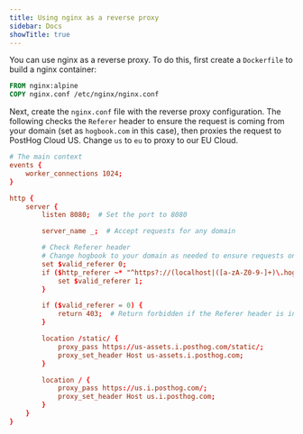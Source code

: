 ```yaml
---
title: Using nginx as a reverse proxy
sidebar: Docs
showTitle: true
---
```



<RegionWarning />

You can use nginx as a reverse proxy. To do this, first create a `Dockerfile` to build a nginx container:

```dockerfile
FROM nginx:alpine
COPY nginx.conf /etc/nginx/nginx.conf
```

Next, create the `nginx.conf` file with the reverse proxy configuration. The following checks the `Referer` header to ensure the request is coming from your domain (set as `hogbook.com` in this case), then proxies the request to PostHog Cloud US. Change `us` to `eu` to proxy to our EU Cloud.

```nginx.conf
# The main context
events {
    worker_connections 1024;
}

http {
    server {
        listen 8080;  # Set the port to 8080

        server_name _;  # Accept requests for any domain

        # Check Referer header
        # Change hogbook to your domain as needed to ensure requests only come from your domain
        set $valid_referer 0;
        if ($http_referer ~* "^https?://(localhost|([a-zA-Z0-9-]+)\.hogbook\.com)") {
            set $valid_referer 1;
        }

        if ($valid_referer = 0) {
            return 403;  # Return forbidden if the Referer header is invalid
        }

        location /static/ {
            proxy_pass https://us-assets.i.posthog.com/static/;
            proxy_set_header Host us-assets.i.posthog.com;
        }

        location / {
            proxy_pass https://us.i.posthog.com/;
            proxy_set_header Host us.i.posthog.com;
        }
    }
}
```